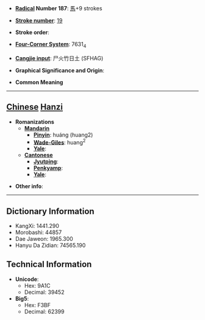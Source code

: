 * '''[[Wiktionary:Chinese radical index| Radical]] Number 187''': [[Wiktionary:Chinese radical index 馬|馬]]+9 strokes

* '''[[Wiktionary:Chinese total strokes index|Stroke number]]''': [[Wiktionary:Chinese total strokes index 19|19]]

* '''Stroke order''': 

* '''[[Wiktionary:Chinese four corner index|Four-Corner System]]''': 7631<sub>4</sub>

* '''[[Wiktionary:Chinese Cangjie index|Cangjie input]]''': 尸火竹日土 (SFHAG)

* '''Graphical Significance and Origin''': 

* '''Common Meaning'''

----

== [[Chinese]] [[Hanzi]] ==

* '''Romanizations'''
** '''[[Mandarin]]'''
*** '''[[Pinyin]]''': huáng (huang2)
*** '''[[Wade-Giles]]''': huang<sup>2</sup>
*** '''[[Yale]]''': 
** '''[[Cantonese]]'''
*** '''[[Jyutping]]''':
*** '''[[Penkyamp]]''': 
*** '''[[Yale]]''': 

* '''Other info''': 

----

== Dictionary Information ==

* KangXi: 1441.290
* Morobashi: 44857
* Dae Jaweon: 1965.300
* Hanyu Da Zidian: 74565.190

== Technical Information ==

* '''Unicode''':
** Hex: 9A1C
** Decimal: 39452
* '''Big5''':
** Hex: F3BF
** Decimal: 62399